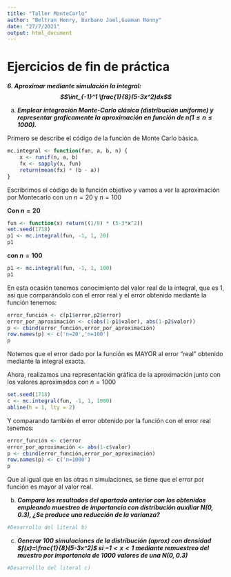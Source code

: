 ```yaml
---
title: "Taller MonteCarlo"
author: "Beltran Henry, Burbano Joel,Guaman Ronny"
date: "27/7/2021"
output: html_document
---
```


# Ejercicios de fin de práctica

***6. Aproximar mediante simulación la integral: $$\int_{-1}^1 \frac{1}{8}(5-3x^2)dx$$***

a) ***Emplear integración Monte-Carlo clásica (distribución uniforme) y representar graficamente la aproximación en función de $n(1\leq n\leq 1000)$.***

Primero se describe el código de la función de Monte Carlo básica.


```r

mc.integral <- function(fun, a, b, n) {
    x <- runif(n, a, b)
    fx <- sapply(x, fun)
    return(mean(fx) * (b - a))
}

```

Escribrimos el código de la función objetivo y vamos a ver la aproximación por Montecarlo con un $n=20$ y $n=100$

**Con $n=20$**

```r
fun <- function(x) return((1/8) * (5-3*x^2))
set.seed(1718)
p1 <- mc.integral(fun, -1, 1, 20)
p1
```

**con $n=100$**

```r
p1 <- mc.integral(fun, -1, 1, 100)
p1
```

En esta ocasión tenemos conocimiento del valor real de la integral, que es 1, así que comparándolo con el error real y el error obtenido mediante la función tenemos:
```r
error_función <- c(p1$error,p2$error)
error_por_aproximación <- c(abs(1-p1$valor), abs(1-p2$valor))
p <- cbind(error_función,error_por_aproximación)
row.names(p) <- c('n=20','n=100')
p
```

Notemos que el error dado por la función es MAYOR al error "real" obtenido mediante la integral exacta. 

Ahora, realizamos una representación gráfica de la aproximación junto con los valores aproximados con $n=1000$
```r
set.seed(1718)
c <- mc.integral(fun, -1, 1, 1000)
abline(h = 1, lty = 2)
```


Y comparando también el error obtenido por la función con el error real tenemos:
```r
error_función <- c$error
error_por_aproximación <- abs(1-c$valor)
p <- cbind(error_función,error_por_aproximación)
row.names(p) <- c('n=1000')
p
```

Que al igual que en las otras $n$ simulaciones, se tiene que el error por función es mayor al valor real.

b) ***Compara los resultados del apartado anterior con los obtenidos empleando muestreo de importancia con distribución auxiliar $N(0,0.3)$, ¿Se produce una reducción de la varianza?***

```r
#Desarrollo del literal b)


```

c) ***Generar 100 simulaciones de la distribución (aprox) con densidad $f(x)=\frac{1}{8}(5-3x^2)$ si $-1<x<1$ mediante remuestreo del muestro por importancia de 1000 valores de una $N(0,0.3)$***

```r
#Desarrolllo del literal c)

```

